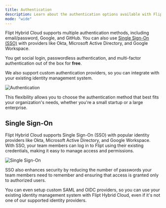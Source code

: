 ```yaml
---
title: Authentication
description: Learn about the authentication options available with Flipt Hybrid Cloud
mode: "wide"
---
```


Flipt Hybrid Cloud supports multiple authentication methods, including email/password, Google, and GitHub. You can also use [Single Sign-On (SSO)](#single-sign-on) with providers like Okta, Microsoft Active Directory, and Google Workspace.

You get social login, passwordless authentication, and multi-factor authentication out of the box for **free**.

We also support custom authentication providers, so you can integrate with your existing identity management system.

![Authentication](/images/cloud/features/login.png)

This flexibility allows you to choose the authentication method that best fits your organization's needs, whether you're a small startup or a large enterprise.

## Single Sign-On

Flipt Hybrid Cloud supports Single Sign-On (SSO) with popular identity providers like Okta, Microsoft Active Directory, and Google Workspace. With SSO, your team members can log in to Flipt using their existing credentials, making it easy to manage access and permissions.

![Single Sign-On](/images/cloud/features/sso.png)

SSO also enhances security by reducing the number of passwords your team members need to remember and ensuring that access is granted only to authorized users.

You can even setup custom SAML and OIDC providers, so you can use your existing identity management system with Flipt Hybrid Cloud, even if it's not one of our supported identity providers.
